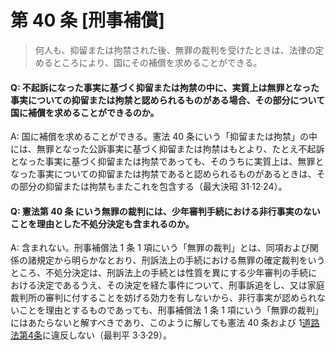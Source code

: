 # 第 40 条 [刑事補償]

> 何人も、抑留または拘禁された後、無罪の裁判を受けたときは、法律の定めるところにより、国にその補償を求めることができる。

#### Q: 不起訴になった事実に基づく抑留または拘禁の中に、実質上は無罪となった事実についての抑留または拘禁と認められるものがある場合、その部分について国に補償を求めることができるのか。

A: 国に補償を求めることができる。憲法 40 条にいう「抑留または拘禁」の中には、無罪となった公訴事実に基づく抑留または拘禁はもとより、たとえ不起訴となった事実に基づく抑留または拘禁であっても、そのうちに実質上は、無罪となった事実についての抑留または拘禁であると認められるものがあるときは、その部分の抑留または拘禁もまたこれを包含する（最大決昭 31·12·24）。

#### Q: 憲法第 40 条 にいう無罪の裁判には、少年審判手続における非行事実のないことを理由とした不処分決定も含まれるのか。

A: 含まれない。刑事補償法 1 条 1 項にいう「無罪の裁判」とは、同項および関係の諸規定から明らかなとおり、刑訴法上の手続における無罪の確定裁判をいうところ、不処分決定は、刑訴法上の手続とは性質を異にする少年審判の手続における決定であるうえ、その決定を経た事件について、刑事訴追をし、又は家庭裁判所の審判に付することを妨げる効力を有しないから、非行事実が認められないことを理由とするものであっても、刑事補償法 1 条 1 項にいう「無罪の裁判」にはあたらないと解すべきであり、このように解しても憲法 40 条および 1[道路法第4条](https://elaws.e-gov.go.jp/document?lawid=327AC1000000180#Mp-At_4)に違反しない（最判平 3·3·29）。
